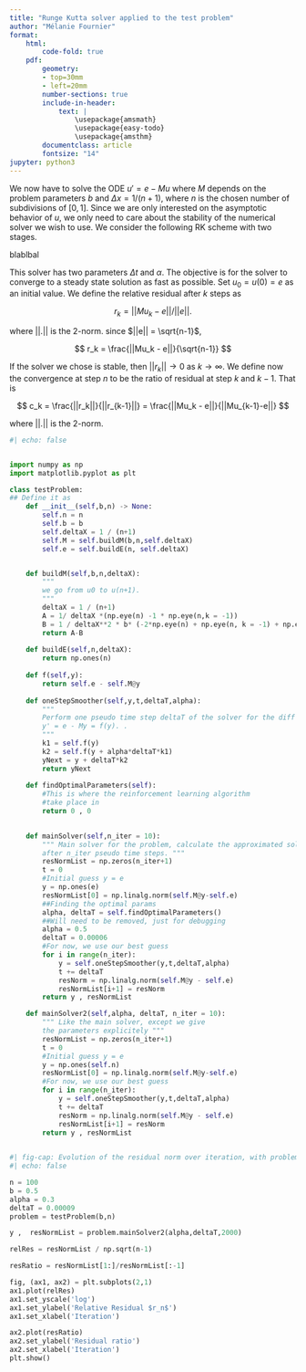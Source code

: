 ```yaml
---
title: "Runge Kutta solver applied to the test problem"
author: "Mélanie Fournier"
format: 
    html:
        code-fold: true
    pdf:
        geometry: 
        - top=30mm
        - left=20mm
        number-sections: true
        include-in-header: 
            text: |
                \usepackage{amsmath}
                \usepackage{easy-todo}
                \usepackage{amsthm}
        documentclass: article
        fontsize: "14"
jupyter: python3
---
```



We now have to solve the ODE $u' = e - Mu$ where $M$ depends on the problem parameters $b$ and $\Delta x = 1 / (n+1)$, where $n$ is the chosen number of subdivisions of $[0,1]$. Since we are only interested on the asymptotic behavior of $u$, we only need to care about the stability of the numerical solver we wish to use. We consider the following RK scheme with two stages.


blablbal


This solver has two parameters $\Delta t$ and $\alpha$. The objective is for the solver to converge to a steady state solution as fast as possible. Set $u_0 = u(0) = e$ as an initial value. We define the relative residual after $k$ steps as 

$$
r_k = ||Mu_k - e||/ ||e||.
$$

where $||.||$ is the 2-norm. since $||e|| = \sqrt{n-1}$,

$$
r_k = \frac{||Mu_k - e||}{\sqrt{n-1}}
$$


If the solver we chose is stable, then $||r_k|| \to 0$ as $k \to \infty$. We define now the convergence at step $n$ to be the ratio of residual at step $k$ and $k-1$. That is 

$$
c_k = \frac{||r_k||}{||r_{k-1}||} = \frac{||Mu_k - e||}{||Mu_{k-1}-e||}
$$

where $||.||$ is the 2-norm. 


```python
#| echo: false


import numpy as np
import matplotlib.pyplot as plt

class testProblem:
## Define it as 
    def __init__(self,b,n) -> None:
        self.n = n
        self.b = b
        self.deltaX = 1 / (n+1)
        self.M = self.buildM(b,n,self.deltaX)
        self.e = self.buildE(n, self.deltaX)


    def buildM(self,b,n,deltaX):
        """
        we go from u0 to u(n+1).
        """
        deltaX = 1 / (n+1)
        A = 1/ deltaX *(np.eye(n) -1 * np.eye(n,k = -1))
        B = 1 / deltaX**2 * b* (-2*np.eye(n) + np.eye(n, k = -1) + np.eye(n,k=1))
        return A-B
    
    def buildE(self,n,deltaX):
        return np.ones(n)
    
    def f(self,y):
        return self.e - self.M@y
    
    def oneStepSmoother(self,y,t,deltaT,alpha):
        """
        Perform one pseudo time step deltaT of the solver for the diff eq
        y' = e - My = f(y). .
        """
        k1 = self.f(y)
        k2 = self.f(y + alpha*deltaT*k1)
        yNext = y + deltaT*k2
        return yNext
    
    def findOptimalParameters(self):
        #This is where the reinforcement learning algorithm 
        #take place in
        return 0 , 0
    

    def mainSolver(self,n_iter = 10):
        """ Main solver for the problem, calculate the approximated solution
        after n_iter pseudo time steps. """
        resNormList = np.zeros(n_iter+1)
        t = 0
        #Initial guess y = e
        y = np.ones(e)
        resNormList[0] = np.linalg.norm(self.M@y-self.e)
        ##Finding the optimal params
        alpha, deltaT = self.findOptimalParameters()
        ##Will need to be removed, just for debugging
        alpha = 0.5
        deltaT = 0.00006
        #For now, we use our best guess
        for i in range(n_iter):
            y = self.oneStepSmoother(y,t,deltaT,alpha)
            t += deltaT
            resNorm = np.linalg.norm(self.M@y - self.e)
            resNormList[i+1] = resNorm
        return y , resNormList

    def mainSolver2(self,alpha, deltaT, n_iter = 10):
        """ Like the main solver, except we give 
        the parameters explicitely """
        resNormList = np.zeros(n_iter+1)
        t = 0
        #Initial guess y = e
        y = np.ones(self.n)
        resNormList[0] = np.linalg.norm(self.M@y-self.e)
        #For now, we use our best guess
        for i in range(n_iter):
            y = self.oneStepSmoother(y,t,deltaT,alpha)
            t += deltaT
            resNorm = np.linalg.norm(self.M@y - self.e)
            resNormList[i+1] = resNorm
        return y , resNormList
        
```



```python
#| fig-cap: Evolution of the residual norm over iteration, with problem parameters $n = 100$ and $b = 0.5$, and RK parameters $\Delta t = 0.00009$ and $\alpha = 0.3$. 
#| echo: false

n = 100
b = 0.5
alpha = 0.3
deltaT = 0.00009
problem = testProblem(b,n)

y ,  resNormList = problem.mainSolver2(alpha,deltaT,2000)

relRes = resNormList / np.sqrt(n-1)

resRatio = resNormList[1:]/resNormList[:-1]

fig, (ax1, ax2) = plt.subplots(2,1)
ax1.plot(relRes)
ax1.set_yscale('log')
ax1.set_ylabel('Relative Residual $r_n$')
ax1.set_xlabel('Iteration')

ax2.plot(resRatio)
ax2.set_ylabel('Residual ratio')
ax2.set_xlabel('Iteration')
plt.show()
```


